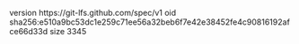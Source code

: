 version https://git-lfs.github.com/spec/v1
oid sha256:e510a9bc53dc1e259c71ee56a32beb6f7e42e38452fe4c90816192afce66d33d
size 3345
